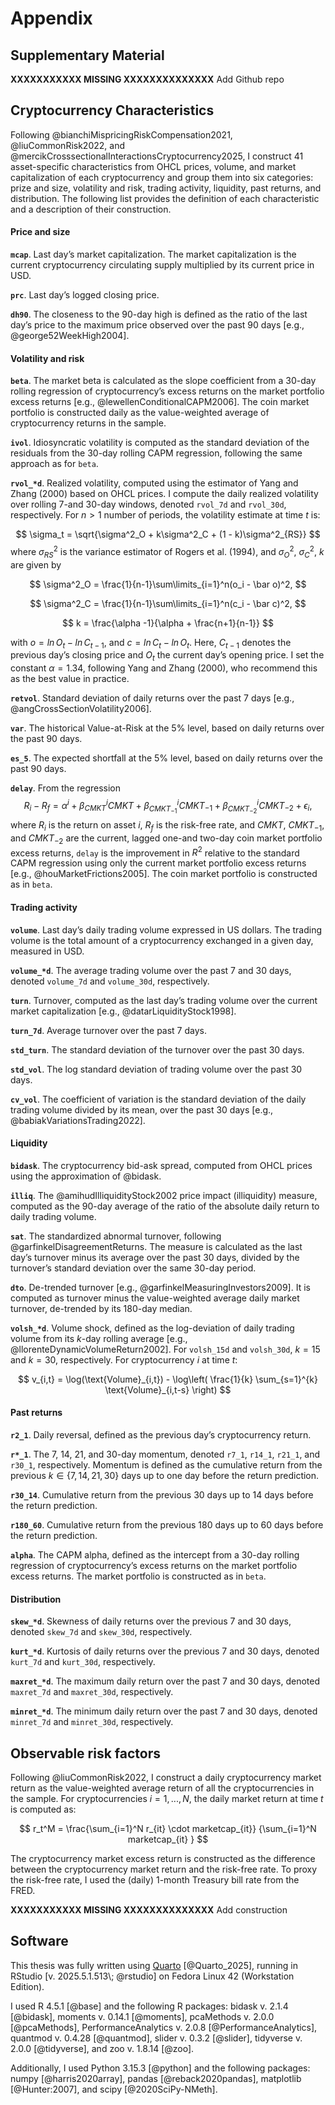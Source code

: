 # Appendix

## Supplementary Material {#sec-app_material}

**XXXXXXXXXXX MISSING XXXXXXXXXXXXXX** Add Github repo


## Cryptocurrency Characteristics {#sec-app_characteristics}

Following @bianchiMispricingRiskCompensation2021, @liuCommonRisk2022, and @mercikCrosssectionalInteractionsCryptocurrency2025, I construct 41 asset-specific characteristics from OHCL prices, volume, and market capitalization of each cryptocurrency and group them into six categories: prize and size, volatility and risk, trading activity, liquidity, past returns, and distribution. The following list provides the definition of each characteristic and a description of their construction. 


#### Price and size

**`mcap`**. Last day's market capitalization. The market capitalization is the current cryptocurrency circulating supply multiplied by its current price in USD. 

**`prc`**. Last day's logged closing price. 

**`dh90`**. The closeness to the 90-day high is defined as the ratio of the last day’s price to the maximum price observed over the past 90 days [e.g., @george52WeekHigh2004].

#### Volatility and risk

**`beta`**. The market beta is calculated as the slope coefficient from a 30-day rolling regression of cryptocurrency's excess returns on the market portfolio excess returns [e.g., @lewellenConditionalCAPM2006]. The coin market portfolio is constructed daily as the value-weighted average of cryptocurrency returns in the sample.

**`ivol`**. Idiosyncratic volatility  is computed as the standard deviation of the residuals from the 30-day rolling CAPM regression, following the same approach as for `beta`. 

**`rvol_*d`**. Realized volatility, computed using the estimator of Yang and Zhang (2000) based on OHCL prices. I compute the daily realized volatility over rolling 7-and 30-day windows, denoted `rvol_7d` and `rvol_30d`, respectively. For $n > 1$ number of periods, the volatility estimate at time $t$ is:  

$$
\sigma_t = \sqrt{\sigma^2_O + k\sigma^2_C + (1 - k)\sigma^2_{RS}}
$$
where $\sigma^2_{RS}$ is the variance estimator of Rogers et al. (1994), and $\sigma^2_O$, $\sigma^2_C$, $k$ are given by 

$$
\sigma^2_O = \frac{1}{n-1}\sum\limits_{i=1}^n(o_i - \bar o)^2,
$$

$$
\sigma^2_C = \frac{1}{n-1}\sum\limits_{i=1}^n(c_i - \bar c)^2,
$$

$$
k = \frac{\alpha -1}{\alpha + \frac{n+1}{n-1}}
$$

with $o = ln\,O_t - ln\,C_{t-1}$, and $c = ln\,C_t - ln\,O_t$. Here, $C_{t-1}$ denotes the previous day's closing price and $O_t$ the current day's opening price. I set the constant $\alpha = 1.34$, following Yang and Zhang (2000), who recommend this as the best value in practice.  


**`retvol`**. Standard deviation of daily returns over the past 7 days [e.g., @angCrossSectionVolatility2006].

**`var`**. The historical Value-at-Risk at the 5% level, based on daily returns over the past 90 days. 

**`es_5`**. The expected shortfall at the 5% level, based on daily returns over the past 90 days. 

**`delay`**. From the regression
$$
R_i - R_f = \alpha^i + \beta^i_{CMKT}CMKT + \beta^i_{CMKT_{-1}}CMKT_{-1} + \beta^i_{CMKT_{-2}}CMKT_{-2} + \epsilon_i, 
$$ 
where $R_i$ is the return on asset $i$, $R_f$ is the risk-free rate, and $CMKT$, $CMKT_{-1}$, and $CMKT_{-2}$ are the current, lagged one-and two-day coin market portfolio excess returns, `delay` is the improvement in $R^2$ relative to the standard CAPM regression using only the current market portfolio excess returns [e.g., @houMarketFrictions2005]. The coin market portfolio is constructed as in `beta`.


#### Trading activity

**`volume`**. Last day's daily trading volume expressed in US dollars. The trading volume is the total amount of a cryptocurrency exchanged in a given day, measured in USD.

**`volume_*d`**. The average trading volume over the past 7 and 30 days, denoted `volume_7d` and `volume_30d`, respectively. 

**`turn`**. Turnover, computed as the last day's trading volume over the current market capitalization [e.g., @datarLiquidityStock1998].

**`turn_7d`**. Average turnover over the past 7 days. 


**`std_turn`**. The standard deviation of the turnover over the past 30 days. 

**`std_vol`**. The log standard deviation of trading volume over the past 30 days.

**`cv_vol`**. The coefficient of variation is the standard deviation of the daily trading volume divided by its mean, over the past 30 days [e.g., @babiakVariationsTrading2022]. 

#### Liquidity

**`bidask`**. The cryptocurrency bid-ask spread, computed from OHCL prices using the approximation of @bidask. 

**`illiq`**. The @amihudIlliquidityStock2002  price impact (illiquidity) measure, computed as the 90-day average of the ratio of the absolute daily return to daily trading volume.

**`sat`**. The standardized abnormal turnover, following @garfinkelDisagreementReturns. The measure is calculated as the last day's turnover minus its average over the past 30 days, divided by the turnover's standard deviation over the same 30-day period.

**`dto`**. De-trended turnover [e.g., @garfinkelMeasuringInvestors2009]. It is computed as turnover minus the value-weighted average daily market turnover, de-trended by its 180-day median.

**`volsh_*d`**. Volume shock, defined as the log-deviation of daily trading volume from its $k$-day rolling average [e.g., @llorenteDynamicVolumeReturn2002]. For `volsh_15d` and `volsh_30d`, $k = 15$ and $k = 30$, respectively. For cryptocurrency $i$ at time $t$:

$$
v_{i,t} = \log(\text{Volume}_{i,t}) - \log\left( \frac{1}{k} \sum_{s=1}^{k} \text{Volume}_{i,t-s} \right)
$$

#### Past returns

**`r2_1`**. Daily reversal, defined as the previous day's cryptocurrency return. 

**`r*_1`**. The 7, 14, 21, and 30-day momentum, denoted `r7_1`, `r14_1`, `r21_1`, and `r30_1`, respectively. Momentum is defined as the cumulative return from the previous $k \in \{7, 14, 21, 30\}$ days up to one day before the return prediction.  

**`r30_14`**. Cumulative return from the previous 30 days up to 14 days before the return prediction. 

**`r180_60`**. Cumulative return from the previous 180 days up to 60 days before the return prediction.

**`alpha`**. The CAPM alpha, defined as the intercept from a 30-day rolling regression of cryptocurrency's excess returns on the market portfolio excess returns. The market portfolio is constructed as in `beta`.

#### Distribution

**`skew_*d`**. Skewness of daily returns over the previous 7 and 30 days, denoted `skew_7d` and `skew_30d`, respectively. 

**`kurt_*d`**. Kurtosis of daily returns over the previous 7 and 30 days, denoted `kurt_7d` and `kurt_30d`, respectively. 

**`maxret_*d`**. The maximum daily return over the past 7 and 30 days, denoted `maxret_7d` and `maxret_30d`, respectively. 

**`minret_*d`**. The minimum daily return over the past 7 and 30 days, denoted `minret_7d` and `minret_30d`, respectively.

## Observable risk factors {#sec-obs_factors}


Following @liuCommonRisk2022, I construct a daily cryptocurrency market return as the value-weighted average return of all the cryptocurrencies in the sample. For cryptocurrencies $i = 1, ..., N$, the daily market return at time $t$ is computed as: 

$$
r_t^M = \frac{\sum_{i=1}^N r_{it} \cdot marketcap_{it}}
             {\sum_{i=1}^N marketcap_{it} }
$$

The cryptocurrency market excess return is constructed as the difference between the cryptocurrency market return and the risk-free rate. To proxy the risk-free rate, I used the (daily) 1-month Treasury bill rate from the FRED. 



**XXXXXXXXXXX MISSING XXXXXXXXXXXXXX** Add construction


## Software {#sec-software}

<!-- Use \ to escape semi-colon, or it will confuse Pandoc / Quarto  -->

This thesis was fully written using [Quarto](https://quarto.org/) [@Quarto_2025], running in RStudio [v. 2025.5.1.513\; @rstudio]  on Fedora Linux 42 (Workstation Edition). 

I used R 4.5.1 [@base] and the following R packages: bidask v. 2.1.4 [@bidask], moments v. 0.14.1 [@moments], pcaMethods v. 2.0.0 [@pcaMethods], PerformanceAnalytics v. 2.0.8 [@PerformanceAnalytics], quantmod v. 0.4.28 [@quantmod], slider v. 0.3.2 [@slider], tidyverse v. 2.0.0 [@tidyverse], and zoo v. 1.8.14 [@zoo]. 

Additionally, I used Python 3.15.3 [@python] and the following packages: numpy [@harris2020array], pandas [@reback2020pandas], matplotlib [@Hunter:2007], and scipy [@2020SciPy-NMeth].
